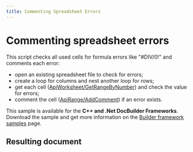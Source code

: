 ```yaml
---
title: Commenting Spreadsheet Errors
---
```

# [](/docbuilder/buildersamples/)Commenting spreadsheet errors

This script checks all used cells for formula errors like "#DIV/0!" and comments each error:

* open an existing spreadsheet file to check for errors;
* create a loop for columns and nest another loop for rows;
* get each cell ([ApiWorksheet/GetRangeByNumber](/docbuilder/spreadsheetapi/apiworksheet/getrangebynumber)) and check the value for errors;
* comment the cell ([ApiRange/AddComment](/docbuilder/spreadsheetapi/apirange/addcomment)) if an error exists.

This sample is available for the **C++ and .Net DocBuilder Frameworks**.\
Download the sample and get more information on the [Builder framework samples](/docbuilder/builderframeworksamples) page.

## Resulting document
